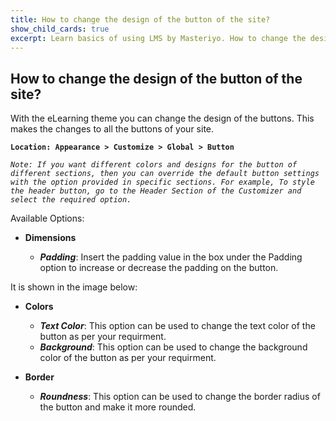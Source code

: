---
title: How to change the design of the button of the site?
show_child_cards: true
excerpt: Learn basics of using LMS by Masteriyo. How to change the design of the button of the site.
---

## How to change the design of the button of the site?

With the eLearning theme you can change the design of the buttons. This makes the changes to all the buttons of your site.

**```Location: Appearance > Customize > Global > Button```**

*```Note: If you want different colors and designs for the button of different sections, then you can override the default button settings with the option provided in specific sections. For example, To style the header button, go to the Header Section of the Customizer and select the required option.```*

Available Options:

- **Dimensions**

  - ***Padding***: Insert the padding value in the box under the Padding option to increase or decrease the padding on the button.

It is shown in the image below:

- **Colors**
  - ***Text Color***: This option can be used to change the text color of the button as per your requirment.
  - ***Background***: This option can be used to change the background color of the button as per your requirment.

- **Border**
   - ***Roundness***: This option can be used to change the border radius of the button and make it more rounded.
